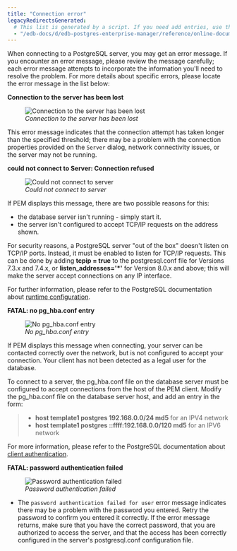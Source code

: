 ```yaml
---
title: "Connection error"
legacyRedirectsGenerated:
  # This list is generated by a script. If you need add entries, use the `legacyRedirects` key.
  - "/edb-docs/d/edb-postgres-enterprise-manager/reference/online-documentation/8.0/connect_error.html"
---
```


<div id="connect_error" class="registered_link"></div>

When connecting to a PostgreSQL server, you may get an error message. If you encounter an error message, please review the message carefully; each error message attempts to incorporate the information you'll need to resolve the problem. For more details about specific errors, please locate the error message in the list below:

**Connection to the server has been lost**

<figure><img src="../images/ce_timeout.png" class="align-center" alt="Connection to the server has been lost" /><figcaption aria-hidden="true"><em>Connection to the server has been lost</em></figcaption></figure>

This error message indicates that the connection attempt has taken longer than the specified threshold; there may be a problem with the connection properties provided on the `Server` dialog, network connectivity issues, or the server may not be running.

**could not connect to Server: Connection refused**

<figure><img src="../images/ce_not_running.png" class="align-center" alt="Could not connect to server" /><figcaption aria-hidden="true"><em>Could not connect to server</em></figcaption></figure>

If PEM displays this message, there are two possible reasons for this:  

-   the database server isn't running - simply start it.
-   the server isn't configured to accept TCP/IP requests on the address shown.

For security reasons, a PostgreSQL server "out of the box" doesn't listen on TCP/IP ports. Instead, it must be enabled to listen for TCP/IP requests. This can be done by adding **tcpip = true** to the postgresql.conf file for Versions 7.3.x and 7.4.x, or **listen_addresses='\*'** for Version 8.0.x and above; this will make the server accept connections on any IP interface.

For further information, please refer to the PostgreSQL documentation about [runtime configuration](http://www.postgresql.org/docs/current/interactive/runtime-config.html).

**FATAL: no pg_hba.conf entry**

<figure><img src="../images/ce_error_hba.png" class="align-center" alt="No pg_hba.conf entry" /><figcaption aria-hidden="true"><em>No pg_hba.conf entry</em></figcaption></figure>

If PEM displays this message when connecting, your server can be contacted correctly over the network, but is not configured to accept your connection. Your client has not been detected as a legal user for the database.

To connect to a server, the pg_hba.conf file on the database server must be configured to accept connections from the host of the PEM client. Modify the pg_hba.conf file on the database server host, and add an entry in the form:

> -   **host template1 postgres 192.168.0.0/24 md5** for an IPV4 network
> -   **host template1 postgres ::ffff:192.168.0.0/120 md5** for an IPV6 network

For more information, please refer to the PostgreSQL documentation about [client authentication](http://www.postgresql.org/docs/current/interactive/client-authentication.html).

**FATAL: password authentication failed**

<figure><img src="../images/ce_password_failed.png" class="align-center" alt="Password authentication failed" /><figcaption aria-hidden="true"><em>Password authentication failed</em></figcaption></figure>

-   The `password authentication failed for user` error message indicates there may be a problem with the password you entered. Retry the password to confirm you entered it correctly. If the error message returns, make sure that you have the correct password, that you are authorized to access the server, and that the access has been correctly configured in the server's postgresql.conf configuration file.
